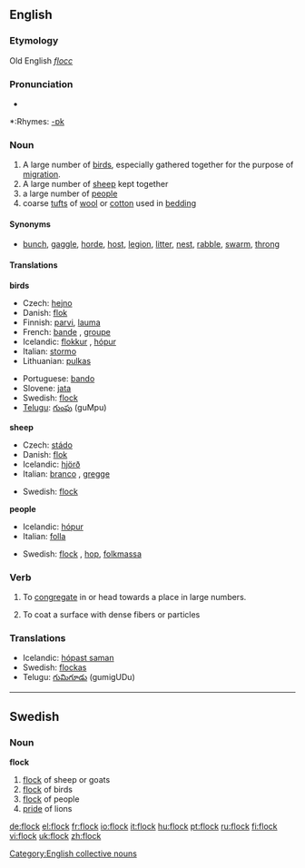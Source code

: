 ==English==
===Etymology===
Old English ''[[flocc]]''

===Pronunciation===
*{{audio|en-us-flock.ogg|Audio (US)}}

*:Rhymes: [[Rhymes:English:-ɒk|-ɒk]]

===Noun===
{{en-noun}}

# A large number of [[bird]]s, especially gathered together for the purpose of [[migration]].
# A large number of [[sheep]] kept together
# a large number of [[people]]
# coarse [[tuft]]s of [[wool]] or [[cotton]] used in [[bedding]]

====Synonyms====
*[[bunch]], [[gaggle]], [[horde]], [[host]], [[legion]], [[litter]], [[nest]], [[rabble]], [[swarm]], [[throng]]

====Translations====
'''birds'''
{{top}}
*Czech: [[hejno]] {{n}}
*Danish: [[flok]] {{g|Danish}}
*Finnish: [[parvi]], [[lauma]]
*French: [[bande]] {{f}}, [[groupe]] {{m}}
*Icelandic: [[flokkur]] {{m}}, [[hópur]] {{m}}
*Italian: [[stormo]] {{m}}
*Lithuanian: [[pulkas]] {{f}}
{{mid}}
*Portuguese: [[bando]] {{m}}
*Slovene: [[jata]] {{f}}
*Swedish: [[flock#Swedish|flock]] {{c}}
*[[Telugu]]: [[గుంపు]] (guMpu)
{{bottom}}

'''sheep'''
{{top}}
*Czech: [[stádo]] {{n}}
*Danish: [[flok]] {{g|Danish}}
*Icelandic: [[hjörð]] {{f}}
*Italian: [[branco]] {{m}}, [[gregge]] {{m}}
{{mid}}
*Swedish: [[flock#Swedish|flock]] {{c}}
{{bottom}}

'''people'''
{{top}}
*Icelandic: [[hópur]] {{m}}
*Italian: [[folla]] {{f}}
{{mid}}
*Swedish: [[flock#Swedish|flock]] {{c}}, [[hop]], [[folkmassa]]
{{bottom}}

===Verb===
{{en-verb}}

# {{transitive}} To [[congregate]] in or head towards a place in large numbers.
# {{transitive}} To coat a surface with dense fibers or particles

===Translations===
*Icelandic: [[hópast saman]]
*Swedish: [[flockas]]
*Telugu: [[గుమిగూడు]] (gumigUDu)

[[Category:English collective nouns]]

----

==Swedish==
===Noun===
'''flock''' {{c}}
{{sv-noun-reg-ar}}
#[[flock]] of sheep or goats
#[[flock]] of birds
#[[flock]] of people
#[[pride]] of lions

[[de:flock]]
[[el:flock]]
[[fr:flock]]
[[io:flock]]
[[it:flock]]
[[hu:flock]]
[[pt:flock]]
[[ru:flock]]
[[fi:flock]]
[[vi:flock]]
[[uk:flock]]
[[zh:flock]]